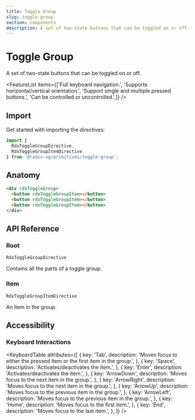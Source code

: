 ```yaml
---
title: Toggle Group
slug: toggle-group
section: components
description: A set of two-state buttons that can be toggled on or off.
---
```


# Toggle Group

<Description>A set of two-state buttons that can be toggled on or off.</Description>

<ComponentPreview name="toggle-group" file="toggle-group-demo" />

<FeatureList items={['Full keyboard navigation.',
    'Supports horizontal/vertical orientation.',
    'Support single and multiple pressed buttons.',
    'Can be controlled or uncontrolled.',]} />

## Import

Get started with importing the directives:

```typescript
import {
  RdxToggleGroupDirective,
  RdxToggleGroupItemDirective
} from '@radix-ng/primitives/toggle-group';
```

## Anatomy

```html
<div rdxToggleGroup>
  <button rdxToggleGroupItem></button>
  <button rdxToggleGroupItem></button>
  <button rdxToggleGroupItem></button>
</div>
```

## API Reference

### Root

`RdxToggleGroupDirective`

Contains all the parts of a toggle group.

<PropsTable name="RdxToggleGroupDirective" />

### Item

`RdxToggleGroupItemDirective`

An item in the group.

<PropsTable name="RdxToggleGroupItemDirective" />

## Accessibility

### Keyboard Interactions

<KeyboardTable attributes={[
    {
        key: 'Tab',
        description:
            'Moves focus to either the pressed item or the first item in the group.',
    },
    {
        key: 'Space',
        description: 'Activates/deactivates the item.',
    },
    {
        key: 'Enter',
        description: 'Activates/deactivates the item.',
    },
    {
        key: 'ArrowDown',
        description: 'Moves focus to the next item in the group.',
    },
    {
        key: 'ArrowRight',
        description: 'Moves focus to the next item in the group.',
    },
    {
        key: 'ArrowUp',
        description: 'Moves focus to the previous item in the group.',
    },
    {
        key: 'ArrowLeft',
        description: 'Moves focus to the previous item in the group.',
    },
    {
        key: 'Home',
        description: 'Moves focus to the first item.',
    },
    {
        key: 'End',
        description: 'Moves focus to the last item.',
    },
]} />
